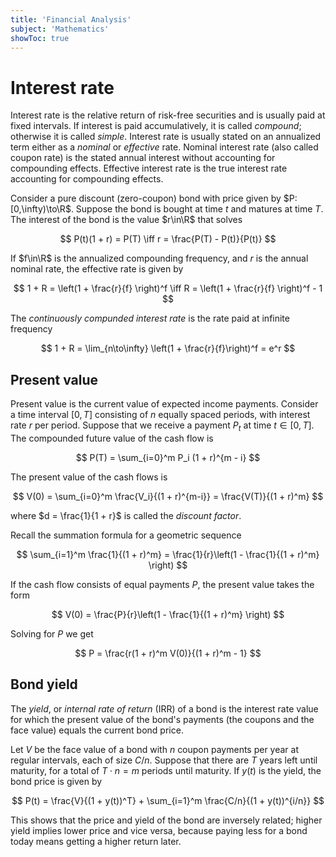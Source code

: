 ```yaml
---
title: 'Financial Analysis'
subject: 'Mathematics'
showToc: true
---
```


# Interest rate

Interest rate is the relative return of risk-free securities and is usually paid at fixed intervals. If interest is paid accumulatively, it is called *compound*; otherwise it is called *simple*. Interest rate is usually stated on an annualized term either as a *nominal* or *effective* rate. Nominal interest rate (also called coupon rate) is the stated annual interest without accounting for compounding effects. Effective interest rate is the true interest rate accounting for compounding effects.

Consider a pure discount (zero-coupon) bond with price given by $P:[0,\infty)\to\R$. Suppose the bond is bought at time $t$ and matures at time $T$. The interest of the bond is the value $r\in\R$ that solves

$$
  P(t)(1 + r) = P(T) \iff r = \frac{P(T) - P(t)}{P(t)}
$$

If $f\in\R$ is the annualized compounding frequency, and $r$ is the annual nominal rate, the effective rate is given by  

$$
  1 + R = \left(1 + \frac{r}{f} \right)^f \iff R = \left(1 + \frac{r}{f} \right)^f - 1
$$

The *continuously compunded interest rate* is the rate paid at infinite frequency

$$
  1 + R = \lim_{n\to\infty} \left(1 + \frac{r}{f}\right)^f = e^r
$$

## Present value

Present value is the current value of expected income payments. Consider a time interval $[0,T]$ consisting of $n$ equally spaced periods, with interest rate $r$ per period. Suppose that we receive a payment $P_t$ at time $t\in[0,T]$. The compounded future value of the cash flow is

$$
  P(T) = \sum_{i=0}^m P_i (1 + r)^{m - i}
$$

The present value of the cash flows is

$$
  V(0) = \sum_{i=0}^m \frac{V_i}{(1 + r)^{m-i}} = \frac{V(T)}{(1 + r)^m}
$$

where $d = \frac{1}{1 + r}$ is called the *discount factor*.

Recall the summation formula for a geometric sequence

$$
  \sum_{i=1}^m \frac{1}{(1 + r)^m} = \frac{1}{r}\left(1 - \frac{1}{(1 + r)^m} \right)
$$

If the cash flow consists of equal payments $P$, the present value takes the form 

$$
  V(0) = \frac{P}{r}\left(1 - \frac{1}{(1 + r)^m} \right)
$$

Solving for $P$ we get

$$
  P = \frac{r(1 + r)^m V(0)}{(1 + r)^m - 1}
$$

## Bond yield

The *yield*, or *internal rate of return* (IRR) of a bond is the interest rate value for which the present value of the bond's payments (the coupons and the face value) equals the current bond price.

Let $V$ be the face value of a bond with $n$ coupon payments per year at regular intervals, each of size $C/n$. Suppose that there are $T$ years left until maturity, for a total of $T\cdot n = m$ periods until maturity. If $y(t)$ is the yield, the bond price is given by

$$
  P(t) = \frac{V}{(1 + y(t))^T} + \sum_{i=1}^m \frac{C/n}{(1 + y(t))^{i/n}}
$$

This shows that the price and yield of the bond are inversely related; higher yield implies lower price and vice versa, because paying less for a bond today means getting a higher return later.